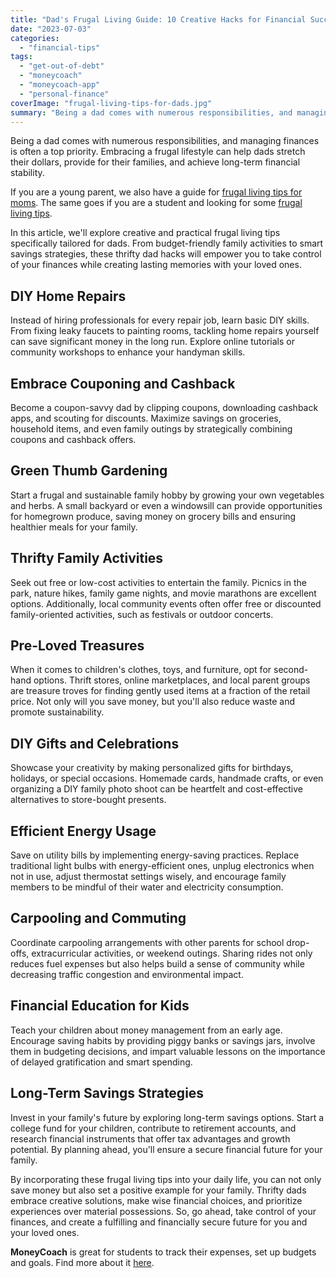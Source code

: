 ```yaml
---
title: "Dad's Frugal Living Guide: 10 Creative Hacks for Financial Success and Family Fun"
date: "2023-07-03"
categories: 
  - "financial-tips"
tags: 
  - "get-out-of-debt"
  - "moneycoach"
  - "moneycoach-app"
  - "personal-finance"
coverImage: "frugal-living-tips-for-dads.jpg"
summary: "Being a dad comes with numerous responsibilities, and managing finances is often a top priority."
---
```

Being a dad comes with numerous responsibilities, and managing finances is often a top priority. Embracing a frugal lifestyle can help dads stretch their dollars, provide for their families, and achieve long-term financial stability. 

If you are a young parent, we also have a guide for [frugal living tips for moms](/blog/frugal-living-tips-for-moms-how-to-save-money-and-stretch-your-budget). The same goes if you are a student and looking for some [frugal living tips](/blog/top-10-frugal-living-tips-for-students-save-money-and-manage-finances-wisely).

In this article, we'll explore creative and practical frugal living tips specifically tailored for dads. From budget-friendly family activities to smart savings strategies, these thrifty dad hacks will empower you to take control of your finances while creating lasting memories with your loved ones.

## DIY Home Repairs
Instead of hiring professionals for every repair job, learn basic DIY skills. From fixing leaky faucets to painting rooms, tackling home repairs yourself can save significant money in the long run. Explore online tutorials or community workshops to enhance your handyman skills.

## Embrace Couponing and Cashback
Become a coupon-savvy dad by clipping coupons, downloading cashback apps, and scouting for discounts. Maximize savings on groceries, household items, and even family outings by strategically combining coupons and cashback offers.

## Green Thumb Gardening
Start a frugal and sustainable family hobby by growing your own vegetables and herbs. A small backyard or even a windowsill can provide opportunities for homegrown produce, saving money on grocery bills and ensuring healthier meals for your family.

## Thrifty Family Activities
Seek out free or low-cost activities to entertain the family. Picnics in the park, nature hikes, family game nights, and movie marathons are excellent options. Additionally, local community events often offer free or discounted family-oriented activities, such as festivals or outdoor concerts.

## Pre-Loved Treasures
When it comes to children's clothes, toys, and furniture, opt for second-hand options. Thrift stores, online marketplaces, and local parent groups are treasure troves for finding gently used items at a fraction of the retail price. Not only will you save money, but you'll also reduce waste and promote sustainability.

## DIY Gifts and Celebrations
Showcase your creativity by making personalized gifts for birthdays, holidays, or special occasions. Homemade cards, handmade crafts, or even organizing a DIY family photo shoot can be heartfelt and cost-effective alternatives to store-bought presents.

## Efficient Energy Usage
Save on utility bills by implementing energy-saving practices. Replace traditional light bulbs with energy-efficient ones, unplug electronics when not in use, adjust thermostat settings wisely, and encourage family members to be mindful of their water and electricity consumption.

## Carpooling and Commuting
Coordinate carpooling arrangements with other parents for school drop-offs, extracurricular activities, or weekend outings. Sharing rides not only reduces fuel expenses but also helps build a sense of community while decreasing traffic congestion and environmental impact.

## Financial Education for Kids
Teach your children about money management from an early age. Encourage saving habits by providing piggy banks or savings jars, involve them in budgeting decisions, and impart valuable lessons on the importance of delayed gratification and smart spending.

## Long-Term Savings Strategies
Invest in your family's future by exploring long-term savings options. Start a college fund for your children, contribute to retirement accounts, and research financial instruments that offer tax advantages and growth potential. By planning ahead, you'll ensure a secure financial future for your family.

By incorporating these frugal living tips into your daily life, you can not only save money but also set a positive example for your family. Thrifty dads embrace creative solutions, make wise financial choices, and prioritize experiences over material possessions. So, go ahead, take control of your finances, and create a fulfilling and financially secure future for you and your loved ones.

**MoneyCoach** is great for students to track their expenses, set up budgets and goals. Find more about it [here](/).
